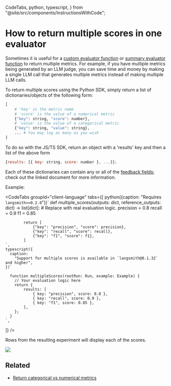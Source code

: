   CodeTabs,
  python,
  typescript,
} from "@site/src/components/InstructionsWithCode";

# How to return multiple scores in one evaluator

Sometimes it is useful for a [custom evaluator function](./custom_evaluator) or [summary evaluator function](./summary) to return multiple metrics.
For example, if you have multiple metrics being generated by an LLM judge, you can save time and money by making a single LLM call that generates multiple metrics instead of making multiple LLM calls.

To return multiple scores using the Python SDK, simply return a list of dictionaries/objects of the following form:

```python
[
    # 'key' is the metric name
    # 'score' is the value of a numerical metric
    {"key": string, "score": number},
    # 'value' is the value of a categorical metric
    {"key": string, "value": string},
    ... # You may log as many as you wish
]
```

To do so with the JS/TS SDK, return an object with a 'results' key and then a list of the above form

```js
{results: [{ key: string, score: number }, ...]};
```

Each of these dictionaries can contain any or all of the [feedback fields](/reference/data_formats/feedback_data_format); check out the linked document for more information.

Example:

<CodeTabs
  groupId="client-language"
  tabs={[
    python({caption: "Requires `langsmith>=0.2.0`"})`
        def multiple_scores(outputs: dict, reference_outputs: dict) -> list[dict]:
            # Replace with real evaluation logic.
            precision = 0.8
            recall = 0.9
            f1 = 0.85

            return [
                {"key": "precision", "score": precision},
                {"key": "recall", "score": recall},
                {"key": "f1", "score": f1},
            ]
    `,
    typescript({
      caption:
        "Support for multiple scores is available in `langsmith@0.1.32` and higher",
    })`

      function multipleScores(rootRun: Run, example: Example) {
        // Your evaluation logic here
        return {
            results: [
                { key: "precision", score: 0.8 },
                { key: "recall", score: 0.9 },
                { key: "f1", score: 0.85 },
            ],
        };
      }
    `,

]}
/>

Rows from the resulting experiment will display each of the scores.

![](./static/multiple_scores.png)

## Related

- [Return categorical vs numerical metrics](./metric_type)

